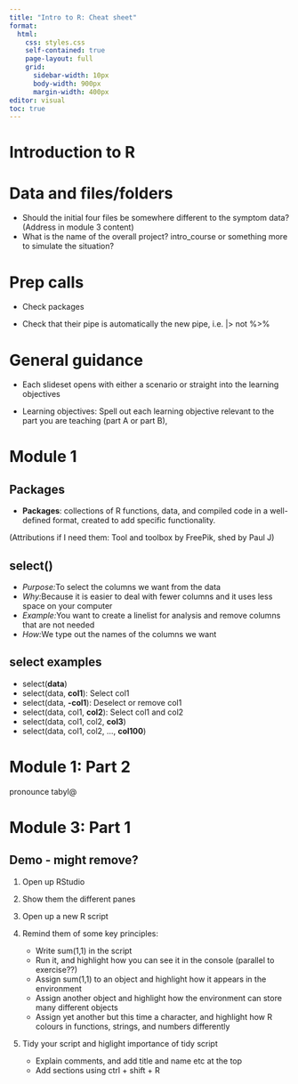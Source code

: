 ```yaml
---
title: "Intro to R: Cheat sheet"
format: 
  html:
    css: styles.css
    self-contained: true
    page-layout: full
    grid:
      sidebar-width: 10px
      body-width: 900px
      margin-width: 400px
editor: visual
toc: true
---
```


# Introduction to R

# Data and files/folders

- Should the initial four files be somewhere different to the symptom data? (Address in module 3 content)
- What is the name of the overall project? intro_course or something more to simulate the situation? 

# Prep calls

-   Check packages

-   Check that their pipe is automatically the new pipe, i.e. |> not %>%

# General guidance

-   Each slideset opens with either a scenario or straight into the learning objectives

-   Learning objectives: Spell out each learning objective relevant to the part you are teaching (part A or part B),

# Module 1

## Packages

-   **Packages**: collections of R functions, data, and compiled code in a well-defined format, created to add specific functionality.

(Attributions if I need them: Tool and toolbox by FreePik, shed by Paul J)

## select()

-   *Purpose:*To select the columns we want from the data
-   *Why:*Because it is easier to deal with fewer columns and it uses less space on your computer
-   *Example:*You want to create a linelist for analysis and remove columns that are not needed
-   *How:*We type out the names of the columns we want

## select examples

-   select(**data**)
-   select(data, **col1**): Select col1
-   select(data, **-col1**): Deselect or remove col1
-   select(data, col1, **col2**): Select col1 and col2
-   select(data, col1, col2, **col3**)
-   select(data, col1, col2, ..., **col100**)

# Module 1: Part 2

pronounce tabyl\@

# Module 3: Part 1

## Demo - might remove?

1)  Open up RStudio

2)  Show them the different panes

3)  Open up a new R script

4)  Remind them of some key principles:

    -   Write sum(1,1) in the script
    -   Run it, and highlight how you can see it in the console (parallel to exercise??)
    -   Assign sum(1,1) to an object and highlight how it appears in the environment
    -   Assign another object and highlight how the environment can store many different objects
    -   Assign yet another but this time a character, and highlight how R colours in functions, strings, and numbers differently

5)  Tidy your script and higlight importance of tidy script

    -   Explain comments, and add title and name etc at the top
    -   Add sections using ctrl + shift + R
